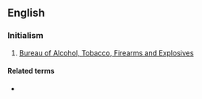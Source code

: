 ==English==

===Initialism===
{{rfc-header|Initialism}}
{{head|en|initialism}}
# {{label|en|US}} [[w:Bureau of Alcohol, Tobacco, Firearms and Explosives|Bureau of Alcohol, Tobacco, Firearms and Explosives]]

====Related terms====
* {{l|en|BATF}}